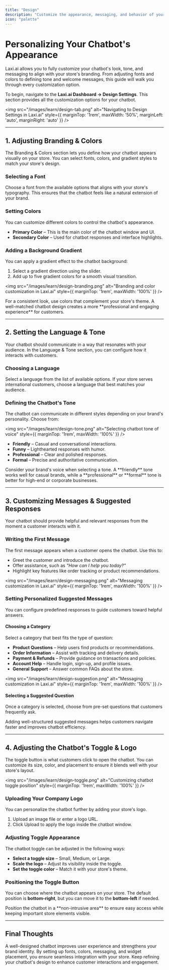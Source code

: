 ```yaml
---
title: "Design"
description: "Customize the appearance, messaging, and behavior of your AI chatbot to match your brand."
icon: "palette"
---
```


# Personalizing Your Chatbot's Appearance  

Laxi.ai allows you to fully customize your chatbot's look, tone, and messaging to align with your store's branding. From adjusting fonts and colors to defining tone and welcome messages, this guide will walk you through every customization option.  

To begin, navigate to the **Laxi.ai Dashboard → Design Settings**. This section provides all the customization options for your chatbot.  

<img src="/images/learn/design-tab.png" alt="Navigating to Design Settings in Laxi.ai" style={{ marginTop: '1rem', maxWidth: '50%', marginLeft: 'auto', marginRight: 'auto' }} />

---

## 1. Adjusting Branding & Colors  

The Branding & Colors section lets you define how your chatbot appears visually on your store. You can select fonts, colors, and gradient styles to match your store's design.

### Selecting a Font  
Choose a font from the available options that aligns with your store's typography. This ensures that the chatbot feels like a natural extension of your brand.

### Setting Colors  
You can customize different colors to control the chatbot's appearance.  

- **Primary Color** – This is the main color of the chatbot window and UI.  
- **Secondary Color** – Used for chatbot responses and interface highlights.  

### Adding a Background Gradient  
You can apply a gradient effect to the chatbot background:  

1. Select a gradient direction using the slider.  
2. Add up to five gradient colors for a smooth visual transition.  

<img src="/images/learn/design-branding.png" alt="Branding and color customization in Laxi.ai" style={{ marginTop: '1rem', maxWidth: '100%' }} />

<Info>
For a consistent look, use colors that complement your store's theme. A well-matched chatbot design creates a more **professional and engaging experience** for customers.
</Info>

---

## 2. Setting the Language & Tone  

Your chatbot should communicate in a way that resonates with your audience. In the Language & Tone section, you can configure how it interacts with customers.  

### Choosing a Language  
Select a language from the list of available options. If your store serves international customers, choose a language that best matches your audience.

### Defining the Chatbot's Tone  
The chatbot can communicate in different styles depending on your brand's personality. Choose from:  

<img src="/images/learn/design-tone.png" alt="Selecting chatbot tone of voice" style={{ marginTop: '1rem', maxWidth: '100%' }} />

- **Friendly** – Casual and conversational interactions.  
- **Funny** – Lighthearted responses with humor.  
- **Professional** – Clear and polished responses.  
- **Formal** – Precise and authoritative communication.  

<Note>
Consider your brand's voice when selecting a tone. A **friendly** tone works well for casual brands, while a **professional** or **formal** tone is better for high-end or corporate businesses.
</Note>

---

## 3. Customizing Messages & Suggested Responses  

Your chatbot should provide helpful and relevant responses from the moment a customer interacts with it.  

### Writing the First Message  
The first message appears when a customer opens the chatbot. Use this to:  

- Greet the customer and introduce the chatbot.  
- Offer assistance, such as *"How can I help you today?"*  
- Highlight key features like order tracking or product recommendations.  

<img src="/images/learn/design-messaging.png" alt="Messaging customization in Laxi.ai" style={{ marginTop: '1rem', maxWidth: '100%' }} />

### Setting Personalized Suggested Messages  
You can configure predefined responses to guide customers toward helpful answers.  

#### Choosing a Category  
Select a category that best fits the type of question:  

- **Product Questions** – Help users find products or recommendations.  
- **Order Information** – Assist with tracking and delivery details.  
- **Payment & Refunds** – Provide guidance on transactions and policies.  
- **Account Help** – Handle login, sign-up, and profile issues.  
- **General Support** – Answer common FAQs about the store.  

<img src="/images/learn/design-suggestion.png" alt="Messaging customization in Laxi.ai" style={{ marginTop: '1rem', maxWidth: '100%' }} />

#### Selecting a Suggested Question  
Once a category is selected, choose from pre-set questions that customers frequently ask.  

<Tip>
Adding well-structured suggested messages helps customers navigate faster and improves chatbot efficiency.
</Tip>

---

## 4. Adjusting the Chatbot's Toggle & Logo  

The toggle button is what customers click to open the chatbot. You can customize its size, color, and placement to ensure it blends well with your store's layout.  

<img src="/images/learn/design-toggle.png" alt="Customizing chatbot toggle position" style={{ marginTop: '1rem', maxWidth: '100%' }} />

### Uploading Your Company Logo  
You can personalize the chatbot further by adding your store's logo.  

1. Upload an image file or enter a logo URL.  
2. Click Upload to apply the logo inside the chatbot window.  

### Adjusting Toggle Appearance  
The chatbot toggle can be adjusted in the following ways:  

- **Select a toggle size** – Small, Medium, or Large.  
- **Scale the logo** – Adjust its visibility inside the toggle.  
- **Set the toggle color** – Match it with your store's theme.  

### Positioning the Toggle Button  
You can choose where the chatbot appears on your store. The default position is **bottom-right**, but you can move it to the **bottom-left** if needed.

<Tip>
Position the chatbot in a **non-intrusive area** to ensure easy access while keeping important store elements visible.
</Tip>

---

## Final Thoughts  

A well-designed chatbot improves user experience and strengthens your brand identity. By setting up fonts, colors, messaging, and widget placement, you ensure seamless integration with your store. Keep refining your chatbot's design to enhance customer interactions and engagement.
